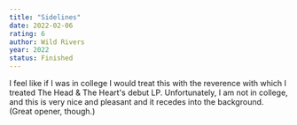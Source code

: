 ```yaml
---
title: "Sidelines"
date: 2022-02-06
rating: 6
author: Wild Rivers
year: 2022
status: Finished
---
```


I feel like if I was in college I would treat this with the reverence with which I treated The Head & The Heart's debut LP. Unfortunately, I am not in college, and this is very nice and pleasant and it recedes into the background. (Great opener, though.)
